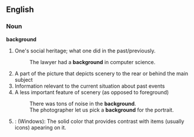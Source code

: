 ==English==

===Noun===
'''background'''
#One's social heritage; what one did in the past/previously.
#:The lawyer had a '''background''' in computer science.
#A part of the picture that depicts scenery to the rear or behind the main subject
#Information relevant to the current situation about past events
#A less important feature of scenery (as opposed to foreground)
#:There was tons of noise in the '''background'''.
#:The photographer let us pick a '''background''' for the portrait.
#{{cattag|computing}}: (Windows): The solid color that provides contrast with items (usually icons) apearing on it.